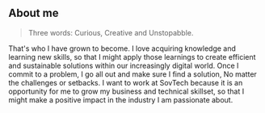 ## About me

> Three words: Curious, Creative and Unstopabble.

That's who I have grown to become. I love acquiring knowledge and learning new skills, so that I might apply those learnings to create efficient and sustainable solutions within our increasingly digital world. Once I commit to a problem, I go all out and make sure I find a solution, No matter the challenges or setbacks. I want to work at SovTech because it is an opportunity for me to grow my business and technical skillset, so that I might make a positive impact in the industry I am passionate about.
